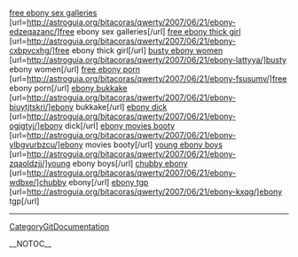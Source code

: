 <a href= http://astroguia.org/bitacoras/qwerty/2007/06/21/ebony-edzeqazanc/ >free ebony sex galleries</a>   [url=http://astroguia.org/bitacoras/qwerty/2007/06/21/ebony-edzeqazanc/]free ebony sex galleries[/url]   <a href= http://astroguia.org/bitacoras/qwerty/2007/06/21/ebony-cxbpvcxhg/ >free ebony thick girl</a>   [url=http://astroguia.org/bitacoras/qwerty/2007/06/21/ebony-cxbpvcxhg/]free ebony thick girl[/url]   <a href= http://astroguia.org/bitacoras/qwerty/2007/06/21/ebony-lattyya/ >busty ebony women</a>   [url=http://astroguia.org/bitacoras/qwerty/2007/06/21/ebony-lattyya/]busty ebony women[/url]   <a href= http://astroguia.org/bitacoras/qwerty/2007/06/21/ebony-fsusumv/ >free ebony porn</a>   [url=http://astroguia.org/bitacoras/qwerty/2007/06/21/ebony-fsusumv/]free ebony porn[/url]   <a href= http://astroguia.org/bitacoras/qwerty/2007/06/21/ebony-biuytjtskri/ >ebony bukkake</a>   [url=http://astroguia.org/bitacoras/qwerty/2007/06/21/ebony-biuytjtskri/]ebony bukkake[/url]   <a href= http://astroguia.org/bitacoras/qwerty/2007/06/21/ebony-ogjgtyj/ >ebony dick</a>   [url=http://astroguia.org/bitacoras/qwerty/2007/06/21/ebony-ogjgtyj/]ebony dick[/url]   <a href= http://astroguia.org/bitacoras/qwerty/2007/06/21/ebony-ylbgvurbzcu/ >ebony movies booty</a>   [url=http://astroguia.org/bitacoras/qwerty/2007/06/21/ebony-ylbgvurbzcu/]ebony movies booty[/url]   <a href= http://astroguia.org/bitacoras/qwerty/2007/06/21/ebony-zqaoldzjj/ >young ebony boys</a>   [url=http://astroguia.org/bitacoras/qwerty/2007/06/21/ebony-zqaoldzjj/]young ebony boys[/url]   <a href= http://astroguia.org/bitacoras/qwerty/2007/06/21/ebony-wdbxe/ >chubby ebony</a>   [url=http://astroguia.org/bitacoras/qwerty/2007/06/21/ebony-wdbxe/]chubby ebony[/url]   <a href= http://astroguia.org/bitacoras/qwerty/2007/06/21/ebony-kxqg/ >ebony tgp</a>   [url=http://astroguia.org/bitacoras/qwerty/2007/06/21/ebony-kxqg/]ebony tgp[/url]
----
[[CategoryGitDocumentation]]

__NOTOC__